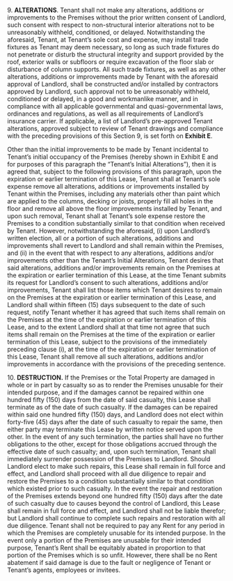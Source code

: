 9. **ALTERATIONS**. Tenant shall not make any alterations, additions or improvements to the Premises without the prior written consent of Landlord, such consent with respect to non-structural interior alterations not to be unreasonably withheld, conditioned, or delayed. Notwithstanding the aforesaid, Tenant, at Tenant’s sole cost and expense, may install trade fixtures as Tenant may deem necessary, so long as such trade fixtures do not penetrate or disturb the structural integrity and support provided by the roof, exterior walls or subfloors or require excavation of the floor slab or disturbance of column supports. All such trade fixtures, as well as any other alterations, additions or improvements made by Tenant with the aforesaid approval of Landlord, shall be constructed and/or installed by contractors approved by Landlord, such approval not to be unreasonably withheld, conditioned or delayed, in a good and workmanlike manner, and in compliance with all applicable governmental and quasi-governmental laws, ordinances and regulations, as well as all requirements of Landlord’s insurance carrier. If applicable, a list of Landlord’s pre-approved Tenant alterations, approved subject to review of Tenant drawings and compliance with the preceding provisions of this Section 9, is set forth on **Exhibit E**.

Other than the initial improvements to be made by Tenant incidental to Tenant’s initial occupancy of the Premises (hereby shown in Exhibit E and for purposes of this paragraph the “Tenant’s Initial Alterations”), then it is agreed that, subject to the following provisions of this paragraph, upon the expiration or earlier termination of this Lease, Tenant shall at Tenant’s sole expense remove all alterations, additions or improvements installed by Tenant within the Premises, including any materials other than paint which are applied to the columns, decking or joists, properly fill all holes in the floor and remove all above the floor improvements installed by Tenant, and upon such removal, Tenant shall at Tenant’s sole expense restore the Premises to a condition substantially similar to that condition when received by Tenant. However, notwithstanding the aforesaid, (i) upon Landlord’s written election, all or a portion of such alterations, additions and improvements shall revert to Landlord and shall remain within the Premises, and (ii) in the event that with respect to any alterations, additions and/or improvements other than the Tenant’s Initial Alterations, Tenant desires that said alterations, additions and/or improvements remain on the Premises at the expiration or earlier termination of this Lease, at the time Tenant submits its request for Landlord’s consent to such alterations, additions and/or improvements, Tenant shall list those items which Tenant desires to remain on the Premises at the expiration or earlier termination of this Lease, and Landlord shall within fifteen (15) days subsequent to the date of such request, notify Tenant whether it has agreed that such items shall remain on the Premises at the time of the expiration or earlier termination of this Lease, and to the extent Landlord shall at that time not agree that such items shall remain on the Premises at the time of the expiration or earlier termination of this Lease, subject to the provisions of the immediately preceding clause (i), at the time of the expiration or earlier termination of this Lease, Tenant shall remove all such alterations, additions and/or improvements in accordance with the provisions of the preceding sentence.

10. **DESTRUCTION.** If the Premises or the Total Property are damaged in whole or in part by casualty so as to render the Premises unusable for their intended purpose, and if the damages cannot be repaired within one hundred fifty (150) days from the date of said casualty, this Lease shall terminate as of the date of such casualty. If the damages can be repaired within said one hundred fifty (150) days, and Landlord does not elect within forty-five (45) days after the date of such casualty to repair the same, then either party may terminate this Lease by written notice served upon the other. In the event of any such termination, the parties shall have no further obligations to the other, except for those obligations accrued through the effective date of such casualty; and, upon such termination, Tenant shall immediately surrender possession of the Premises to Landlord. Should Landlord elect to make such repairs, this Lease shall remain in full force and effect, and Landlord shall proceed with all due diligence to repair and restore the Premises to a condition substantially similar to that condition which existed prior to such casualty. In the event the repair and restoration of the Premises extends beyond one hundred fifty (150) days after the date of such casualty due to causes beyond the control of Landlord, this Lease shall remain in full force and effect, and Landlord shall not be liable therefor; but Landlord shall continue to complete such repairs and restoration with all due diligence. Tenant shall not be required to pay any Rent for any period in which the Premises are completely unusable for its intended purpose. In the event only a portion of the Premises are unusable for their intended purpose, Tenant’s Rent shall be equitably abated in proportion to that portion of the Premises which is so unfit. However, there shall be no Rent abatement if said damage is due to the fault or negligence of Tenant or Tenant’s agents, employees or invitees.
